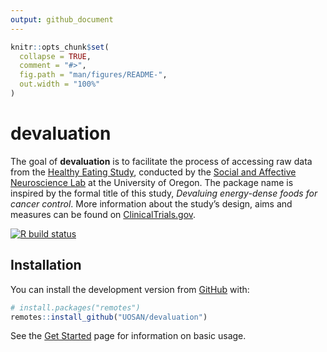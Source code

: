 ```yaml
---
output: github_document
---
```


<!-- README.md is generated from README.Rmd. Please edit that file -->

```r
knitr::opts_chunk$set(
  collapse = TRUE,
  comment = "#>",
  fig.path = "man/figures/README-",
  out.width = "100%"
)
```

# devaluation

The goal of **devaluation** is to facilitate the process of accessing raw data from the [Healthy Eating Study](https://ctn.uoregon.edu/projects/healthy-eating-study), conducted by the [Social and Affective Neuroscience Lab](https://sanlab.uoregon.edu/) at the University of Oregon. The package name is inspired by the formal title of this study, *Devaluing energy-dense foods for cancer control*. More information about the study's design, aims and measures can be found on [ClinicalTrials.gov](https://clinicaltrials.gov/ct2/show/NCT03557710).

<!-- badges: start -->
[![R build status](https://github.com/UOSAN/devaluation/workflows/R-CMD-check/badge.svg)](https://github.com/UOSAN/devaluation/actions)
<!-- badges: end -->

## Installation

You can install the development version from [GitHub](https://github.com/) with:

``` r
# install.packages("remotes")
remotes::install_github("UOSAN/devaluation")
```

See the [Get Started](https://uosan.github.io/devaluation/articles/get-started.html) page for information on basic usage.
